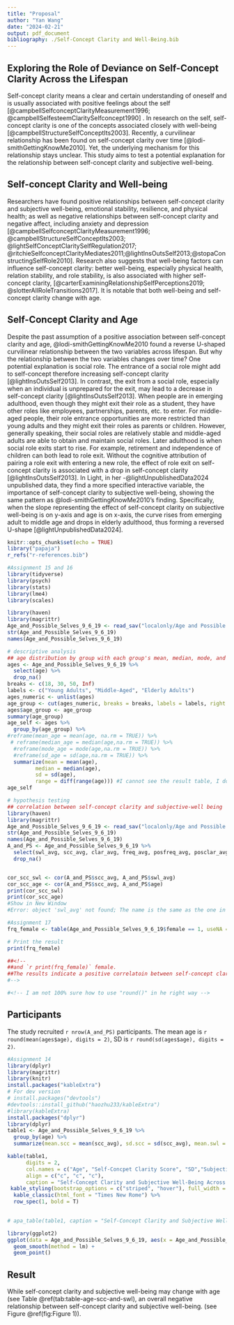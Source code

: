 ```yaml
---
title: "Proposal"
author: "Yan Wang"
date: "2024-02-21"
output: pdf_document
bibliography: ./Self-Concept Clarity and Well-Being.bib
---
```


## Exploring the Role of Deviance on Self-Concept Clarity Across the Lifespan

Self-concept clarity means a clear and certain understanding of oneself and is usually associated with positive feelings about the self [@campbellSelfconceptClarityMeasurement1996; @campbellSelfesteemClaritySelfconcept1990] . In research on the self, self-concept clarity is one of the concepts associated closely with well-being [@campbellStructureSelfConceptIts2003]. Recently, a curvilinear relationship has been found on self-concept clarity over time [@lodi-smithGettingKnowMe2010]. Yet, the underlying mechanism for this relationship stays unclear. This study aims to test a potential explanation for the relationship between self-concept clarity and subjective well-being.

## Self-concept Clarity and Well-being

Researchers have found positive relationships between self-concept clarity and subjective well-being, emotional stability, resilience, and physical health; as well as negative relationships between self-concept clarity and negative affect, including anxiety and depression [@campbellSelfconceptClarityMeasurement1996; @campbellStructureSelfConceptIts2003; @lightSelfConceptClaritySelfRegulation2017; @ritchieSelfconceptClarityMediates2011;@lightInsOutsSelf2013;@stopaConstructingSelfRole2010]. Research also suggests that well-being factors can influence self-concept clarity: better well-being, especially physical health, relation stability, and role stability, is also associated with higher self-concept clarity, [@carterExaminingRelationshipSelfPerceptions2019; @slotterAllRoleTransitions2017]. It is notable that both well-being and self-concept clarity change with age.

## Self-Concept Clarity and Age
Despite the past assumption of a positive association between self-concept clarity and age, @lodi-smithGettingKnowMe2010 found a reverse U-shaped curvilinear relationship between the two variables across lifespan. But why the relationship between the two variables changes over time?
One potential explanation is social role. The entrance of a social role might add to self-concept therefore increasing self-concept clarity [@lightInsOutsSelf2013]. In contrast, the exit from a social role, especially when an individual is unprepared for the exit, may lead to a decrease in self-concept clarity [@lightInsOutsSelf2013]. When people are in emerging adulthood, even though they might exit their role as a student, they have other roles like employees, partnerships, parents, etc. to enter. For middle-aged people, their role entrance opportunities are more restricted than young adults and they might exit their roles as parents or children. However, generally speaking, their social roles are relatively stable and middle-aged adults are able to obtain and maintain social roles. Later adulthood is when social role exits start to rise. For example, retirement and independence of children can both lead to role exit. Without the cognitive attribution of pairing a role exit with entering a new role, the effect of role exit on self-concept clarity is associated with a drop in self-concept clarity [@lightInsOutsSelf2013]. 
In Light, in her -@lightUnpublishedData2024 unpublished data, they find a more specified interactive variable, the importance of self-concept clarity to subjective well-being, showing the same pattern as @lodi-smithGettingKnowMe2010's finding. Specifically, when the slope representing the effect of self-concept clarity on subjective well-being is on y-axis and age is on x-axis, the curve rises from emerging adult to middle age and drops in elderly adulthood, thus forming a reversed U-shape [@lightUnpublishedData2024].
<!--
Well-being and Age
Another element to consider when asking why the relationship between self-concept clarity and well-being is curvilinear across the lifespan is the relationship between well-being and age. This topic is not only studied by psychologists but also by economists with parallel theories (López et al., 2013). Interestingly, not a cohesive conclusion has been made in both fields regarding what the shape of the slope is between well-being and age. The mixed result of linear, unchanging, U-shaped, and reversed U-shaped has been proposed and supported by different research in both fields (López et al., 2013). At this moment, U-shaped seems to be the most popular and accepted result in which well-being drops around middle age and rises back up during elderhood. According to the social roles’ influence above, it can be that although middle-aged adults have many stable social roles, not all of the roles are desirable, therefore having a lower overall well-being. However, most variations of the ongoing debate emerge in the data of more elderly adults (Blanchflower, 2021).
At the same time, social roles can be seen as part of the social norms, and social norms change for people at difference ages. Therefore, social roles may not be the full explanation for the found mechanism. In turn, I would like to propose social norms or social clock as an alternative explanation for this underlying mechanism for it is a more inclusive and holistic factor.
Deviance and Well-being
Social clock consists of major life events happening within a normative age range (Helson et al. 1984). Social clock theory states that being on-time has a positive association with well-being, whereas being off-time has a negative association to well-being (Helson et al. 1984; Neugarten 1979). It is commonly believed that being either early or late for major life-events can be stressful and leads to less social support. 
Rook et al. (1989) found that people who are late for a desirable life-event experience psychological distress but not people who are early. However, more current studies have found that individuals experience distress when experiencing life-events early (Pekel-Uludağlı & Akbaş, 2019; Abrams et al., 2021). For younger adults, Pekel-Uludağlı and Akbaş (2019) found that people who perceived themselves as getting married and having children earlier than their peers experienced higher level of depression and lower level of need satisfaction. Their results support the social clock theory because people who perceived themselves as married on-time had higher life satisfaction and need satisfaction compared to both people who perceived themselves as late or early. Similarly, Abrams et al. (2021) found that elderly adults who leave jobs unexpectedly have an increased risk of experiencing depressive symptoms. It is important to note that the perception of being off-time is often subjective in these study for the statistical average for life-events changes across generations.
Even though major life-events are about the same in a society, people from different age-groups might prioritize different concepts (Arnett, 2001). For example, middle-aged people consider physical transition less important than emerging adults (Arnett, 2001). Therefore, the perceived importance of norms might influence people’s perception on their self-concept, which in turn, may act as a mediator for the relationship between self-concept clarity and subjective well-being. In contrast, the perceived flexibility of norms at various life stages may moderate the strength of the relationship between self-concept clarity and subjective well-being. In other words, the extent to which people deviate from the social clock might be related to both their self-concept clarity and their well-being.
Current Study
How can the role of deviance from the social clock explain the curvilinear relationship between self-concept clarity and subjective well-being? 
In this thesis, I intend to argue that 1) perceived deviance from the social clock will be associated with lower subjective well-being, 2) lower self-concept clarity will be associated with lower subjective well-being, 3) perceived deviance from the social clock will mediate the association between self-concept clarity and subjective well-being, 4) perceived flexibility of the social clock will moderate the relationship between perceived deviance from the social clock and subjective well-being, 5) age will moderate the relationship between self-concept clarity & subjective well-being, and perceived deviance from the social clock & self-concept clarity.
-->

```r
knitr::opts_chunk$set(echo = TRUE)
library("papaja")
r_refs("r-references.bib")
```


```r
#Assignment 15 and 16
library(tidyverse)
library(psych)
library(stats)
library(lme4)
library(scales)

library(haven)
library(magrittr)
Age_and_Possible_Selves_9_6_19 <- read_sav("localonly/Age and Possible Selves 9.6.19.sav")
str(Age_and_Possible_Selves_9_6_19)
names(Age_and_Possible_Selves_9_6_19)

# descriptive analysis
## age distribution by group with each group's mean, median, mode, and SD of age
ages <- Age_and_Possible_Selves_9_6_19 %>%
  select(age) %>%
  drop_na()
breaks <- c(18, 30, 50, Inf)
labels <- c("Young Adults", "Middle-Aged", "Elderly Adults")
ages_numeric <- unlist(ages)
age_group <- cut(ages_numeric, breaks = breaks, labels = labels, right = F)
ages$age_group <- age_group
summary(age_group)
age_self <- ages %>%
  group_by(age_group) %>%
#reframe(mean_age = mean(age, na.rm = TRUE)) %>%
 # reframe(median_age = median(age,na.rm = TRUE)) %>%
  #reframe(mode_age = mode(age,na.rm = TRUE)) %>%
  #reframe(sd_age = sd(age,na.rm = TRUE)) %>%
  summarize(mean = mean(age),
         median = median(age),
         sd = sd(age),
         range = diff(range(age))) #I cannot see the result table, I don't know how to let it show
age_self

# hypothesis testing
## correlation between self-concept clarity and subjective-well being
library(haven)
library(magrittr)
Age_and_Possible_Selves_9_6_19 <- read_sav("localonly/Age and Possible Selves 9.6.19.sav")
str(Age_and_Possible_Selves_9_6_19)
names(Age_and_Possible_Selves_9_6_19)
A_and_PS <- Age_and_Possible_Selves_9_6_19 %>%
  select(swl_avg, scc_avg, clar_avg, freq_avg, posfreq_avg, posclar_avg, posdist_avg, negfreq_avg, negclar_avg, negdist_avg, age, age_sq, ageXposclair, age_sqXposclair) %>%
  drop_na()


cor_scc_swl <- cor(A_and_PS$scc_avg, A_and_PS$swl_avg)
cor_scc_age <- cor(A_and_PS$scc_avg, A_and_PS$age)
print(cor_scc_swl)
print(cor_scc_age)
#Show in New Window
#Error: object 'swl_avg' not found; The name is the same as the one in dataset, I don't know why this can't run

#Assignment 17
frq_female <- table(Age_and_Possible_Selves_9_6_19$female == 1, useNA = "ifany")

# Print the result
print(frq_female)

##<!--
##and `r print(frq_female)` female.
##The results indicate a positive correlatoin between self-concept clarity and subjective well-being, `r round(cor_scc_swl$[["r"]], 2`, `r apa_p(cor_scc_swl$p.value)`. 
#-->

#<!-- I am not 100% sure how to use "round()" in he right way -->
```
## Participants

The study recruited `r nrow(A_and_PS)` participants. The mean age is `r round(mean(ages$age), digits = 2)`, SD is `r round(sd(ages$age), digits = 2)`.

```r
#Assignment 14
library(dplyr)
library(magrittr) 
library(knitr)
install.packages("kableExtra")
# For dev version
# install.packages("devtools")
#devtools::install_github("haozhu233/kableExtra")
#library(kableExtra)
install.packages("dplyr")
library(dplyr)
table1 <- Age_and_Possible_Selves_9_6_19 %>%
  group_by(age) %>%
  summarize(mean.scc = mean(scc_avg), sd.scc = sd(scc_avg), mean.swl = mean(swl_avg), sd.swl = sd(swl_avg),n.model = n())

kable(table1, 
      digits = 2,
      col.names = c("Age", "Self-Concpet Clarity Score", "SD","Subjective Well-Being Score", "SD", "N"),
      align = c("c", "c", "c"),
      caption = "Self-Concept Clarity and Subjective Well-Being Across Age" ) %>%
 kable_styling(bootstrap_options = c("striped", "hover"), full_width = F) %>%
  kable_classic(html_font = "Times New Rome") %>%
  row_spec(1, bold = T)
  

# apa_table(table1, caption = "Self-Concept Clarity and Subjective Well-Being Across Age") is this argument right?

```

```r
library(ggplot2)
ggplot(data = Age_and_Possible_Selves_9_6_19, aes(x = Age_and_Possible_Selves_9_6_19$posfreq_avg, y = Age_and_Possible_Selves_9_6_19$scc_avg)) +
  geom_smooth(method = lm) +
  geom_point()
```
## Result
While self-concept clarity and subjective well-being may change with age (see Table\ \@ref(tab:table-age-scc-and-swl), an overall negative relationship between self-concept clarity and subjective well-being. (see Figure\ \@ref(fig:Figure 1)). 
